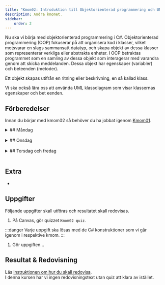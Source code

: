 ```yaml
---
title: "Kmom02: Introduktion till Objektorienterad programmering och UML"
description: Andra kmomet.
sidebar:
    order: 2
---
```




Nu ska vi börja med objektorienterad programmering i C#. Objektorienterad programmering (OOP) fokuserar på att organisera kod i klasser, vilket motsvarar en slags sammansatt datatyp, och skapa objekt av dessa klasser som representerar verkliga eller abstrakta enheter. I OOP betraktas programmet som en samling av dessa objekt som interagerar med varandra genom att skicka meddelanden. Dessa objekt har egenskaper (variabler) och beteenden (metoder).

Ett objekt skapas utifrån en ritning eller beskrivning, en så kallad klass. 

Vi ska också lära oss att använda UML klassdiagram som visar klassernas egenskaper och bet
eenden.

## Förberedelser

Innan du börjar med kmom02 så behöver du ha jobbat igenom [Kmom01](../kmom01).
<br/>


<details>
<summary>
## Måndag
</summary>

:::tip
När du ska jobba med kursen är det lättast om du öppnar VS Code från terminalen innan du börjar jobba.
:::

```bash
cd dbwebb-kurser/csharp-<din akronym>
code .
```

### Att göra

<Steps>
1. Läs och jobba igenom följande kapitel i boken **C# 12.0 in a Nutshell: The Definitive Reference**:
    * kapitel 3 Creating Types in C# delkapitel "Classes"


</Steps>


</details>
<br/>




<details>
<summary>
## Onsdag
</summary>
Jobba igenom [seminarium kmom02](/website/laromaterial/seminarium/kmom02). Det görs på onsdagens lektion.
</details>
<br/>





<details>
<summary>
## Torsdag och fredag
</summary>

### Att göra
<Steps>

1. För att bekanta dig med C# dokumentationen, kika i [C# language documentation](https://learn.microsoft.com/en-us/dotnet/csharp/) och titta runt. **Spendera inte mer än 60 minuter på detta.**
</Steps>


</details>
<br/>



## Extra

-


## Uppgifter

Följande uppgifter skall utföras och resultatet skall redovisas.

1. På Canvas, gör quizzet `Kmom02 quiz`.

:::danger
Varje uppgift ska lösas med de C# konstruktioner som vi går igenom i respektive kmom.
:::

1. Gör uppgiften...



## Resultat & Redovisning

Läs [instruktionen om hur du skall redovisa](/website/laromaterial/instruktion/resultat-och-redovisning).  
I denna kursen har vi ingen redovisningstext utan quiz att klara av istället.


